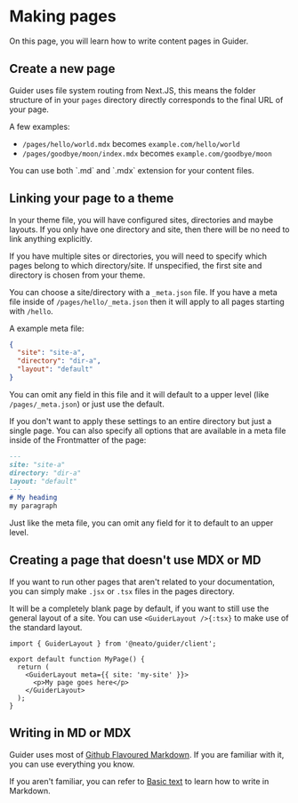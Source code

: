 # Making pages

On this page, you will learn how to write content pages in Guider.


## Create a new page

Guider uses file system routing from Next.JS, this means the folder structure of in your `pages` directory
directly corresponds to the final URL of your page.

A few examples:
- `/pages/hello/world.mdx` becomes `example.com/hello/world`
- `/pages/goodbye/moon/index.mdx` becomes `example.com/goodbye/moon`

<Tip>
You can use both `.md` and `.mdx` extension for your content files.
</Tip>


## Linking your page to a theme

In your theme file, you will have configured sites, directories and maybe layouts. If you only have one directory and site,
then there will be no need to link anything explicitly.

If you have multiple sites or directories, you will need to specify which pages belong to which directory/site.
If unspecified, the first site and directory is chosen from your theme.

You can choose a site/directory with a `_meta.json` file.
If you have a meta file inside of `/pages/hello/_meta.json` then it will apply to all pages starting with `/hello`.

A example meta file:
```json title="/pages/hello/_meta.json"
{
  "site": "site-a",
  "directory": "dir-a",
  "layout": "default"
}
```

You can omit any field in this file and it will default to a upper level (like `/pages/_meta.json`) or just use the default.

If you don't want to apply these settings to an entire directory but just a single page. You can also specify all options that are available in a meta file inside of the Frontmatter of the page:
```md
---
site: "site-a"
directory: "dir-a"
layout: "default"
---
# My heading
my paragraph
```

Just like the meta file, you can omit any field for it to default to an upper level.

## Creating a page that doesn't use MDX or MD

If you want to run other pages that aren't related to your documentation, you can simply make `.jsx` or `.tsx` files in the pages directory.

It will be a completely blank page by default, if you want to still use the general layout of a site. You can use `<GuiderLayout />{:tsx}` to make use of the standard layout.

```tsx showLineNumbers
import { GuiderLayout } from '@neato/guider/client';

export default function MyPage() {
  return (
    <GuiderLayout meta={{ site: 'my-site' }}>
      <p>My page goes here</p>
    </GuiderLayout>
  );
}
```


## Writing in MD or MDX

Guider uses most of [Github Flavoured Markdown](https://github.github.com/gfm/). If you are familiar with it, you can use everything you know.

If you aren't familiar, you can refer to [Basic text](/docs/guider/writing/basic-text) to learn how to write in Markdown.
